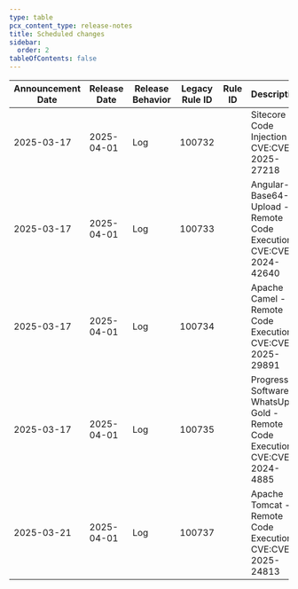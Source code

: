 ```yaml
---
type: table
pcx_content_type: release-notes
title: Scheduled changes
sidebar:
  order: 2
tableOfContents: false
---
```



<RSSButton href="/waf/change-log/index.xml" />

<table style="width: 100%">
	<thead>
		<tr>
			<th>Announcement Date</th>
			<th>Release Date</th>
			<th>Release Behavior</th>
			<th>Legacy Rule ID</th>
			<th>Rule ID</th>
			<th>Description</th>
			<th>Comments</th>
		</tr>
	</thead>
	<tbody>
		<tr>
			<td>2025-03-17</td>
			<td>2025-04-01</td>
			<td>Log</td>
			<td>100732</td>
			<td>
				<RuleID id="8b8074e73b7d4aba92fc68f3622f0483" />
			</td>
			<td>Sitecore - Code Injection - CVE:CVE-2025-27218</td>
			<td>This is a New Detection</td>
		</tr>
		<tr>
			<td>2025-03-17</td>
			<td>2025-04-01</td>
			<td>Log</td>
			<td>100733</td>
			<td>
				<RuleID id="8350947451a1401c934f5e660f101cca" />
			</td>
			<td>
				Angular-Base64-Upload - Remote Code Execution - CVE:CVE-2024-42640
			</td>
			<td>This is a New Detection</td>
		</tr>
		<tr>
			<td>2025-03-17</td>
			<td>2025-04-01</td>
			<td>Log</td>
			<td>100734</td>
			<td>
				<RuleID id="a9ec9cf625ff42769298671d1bbcd247" />
			</td>
			<td>Apache Camel - Remote Code Execution - CVE:CVE-2025-29891</td>
			<td>This is a New Detection</td>
		</tr>
		<tr>
			<td>2025-03-17</td>
			<td>2025-04-01</td>
			<td>Log</td>
			<td>100735</td>
			<td>
				<RuleID id="3d6bf99039b54312a1a2165590aea1ca" />
			</td>
			<td>
				Progress Software WhatsUp Gold - Remote Code Execution -
				CVE:CVE-2024-4885
			</td>
			<td>This is a New Detection</td>
		</tr>
		<tr>
			<td>2025-03-21</td>
			<td>2025-04-01</td>
			<td>Log</td>
			<td>100737</td>
			<td>
				<RuleID id="d104e3246dc14ac7851b4049d9d8c5f2" />
			</td>
			<td>Apache Tomcat - Remote Code Execution - CVE:CVE-2025-24813</td>
			<td>This is a New Detection</td>
		</tr>
	</tbody>
</table>
